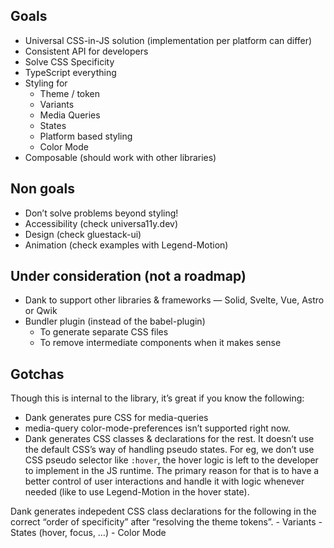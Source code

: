 
<Meta title="Overview/GoalsAndNonGoals" />

## Goals

- Universal CSS-in-JS solution (implementation per platform can differ)
- Consistent API for developers
- Solve CSS Specificity
- TypeScript everything
- Styling for
  - Theme / token
  - Variants
  - Media Queries
  - States
  - Platform based styling
  - Color Mode
- Composable (should work with other libraries)

## Non goals

- Don’t solve problems beyond styling!
- Accessibility (check universa11y.dev)
- Design (check gluestack-ui)
- Animation (check examples with Legend-Motion)

## Under consideration (not a roadmap)

- Dank to support other libraries & frameworks — Solid, Svelte, Vue, Astro or Qwik
- Bundler plugin (instead of the babel-plugin)
  - To generate separate CSS files
  - To remove intermediate components when it makes sense

## Gotchas

Though this is internal to the library, it’s great if you know the following:

- Dank generates pure CSS for media-queries
- media-query color-mode-preferences isn’t supported right now.
- Dank generates CSS classes & declarations for the rest. It doesn’t use the default CSS’s way of handling pseudo states. For eg, we don’t use CSS pseudo selector like `:hover`, the hover logic is left to the developer to implement in the JS runtime. The primary reason for that is to have a better control of user interactions and handle it with logic whenever needed (like to use Legend-Motion in the hover state).

Dank generates indepedent CSS class declarations for the following in the correct “order of specificity” after “resolving the theme tokens”. - Variants - States (hover, focus, …) - Color Mode
